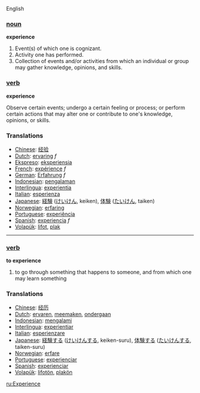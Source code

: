 English
=== [[noun]] ===

'''experience'''

# Event(s) of which one is cognizant.
# Activity one has performed. 
# Collection of events and/or activities from which an individual or group may gather knowledge, opinions, and skills.

=== [[verb]]===
'''experience'''

Observe certain events; undergo a certain feeling or process; or perform certain actions that may alter one or contribute  to one's knowledge, opinions, or skills.

=== Translations === 
*[[Chinese]]: [[经验]]
*[[Dutch]]: [[ervaring]] ''f''
*[[Ekspreso]]: [[eksperiensia]]
*[[French]]: [[expérience]] ''f''
*[[German]]: [[Erfahrung]] ''f''
*[[Indonesian]]: [[alam|pengalaman]] 
*[[Interlingua]]: [[experientia]] 
*[[Italian]]: [[esperienza]] 
*[[Japanese]]: [[経験]] ([[けいけん]], keiken), [[体験]] ([[たいけん]], taiken) 
*[[Norwegian]]: [[erfaring]]
*[[Portuguese]]: [[experiência]] 
*[[Spanish]]: [[experiencia]] ''f''
*[[Volapük]]: [[lifot]], [[plak]] 

----

=== [[verb]] ===

'''to experience'''

# to go through something that happens to someone, and from which one may learn something

=== Translations ===
*[[Chinese]]: [[经历]]
*[[Dutch]]: [[ervaren]], [[meemaken]], [[ondergaan]]
*[[Indonesian]]: [[alam|mengalami]] 
*[[Interlingua]]: [[experientiar]] 
*[[Italian]]: [[esperienzare]] 
*[[Japanese]]: [[経験]]する ([[けいけん]]する, keiken-suru), [[体験]]する ([[たいけん]]する, taiken-suru) 
*[[Norwegian]]: [[erfare]]
*[[Portuguese]]: [[experienciar]] 
*[[Spanish]]: [[experienciar]]
*[[Volapük]]: [[lifotön]], [[plakön]]

[[ru:Experience]]